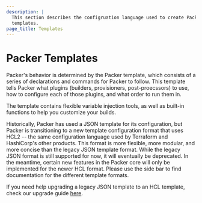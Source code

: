 ```yaml
---
description: |
  This section describes the configruation language used to create Packer
  templates.
page_title: Templates
---
```


# Packer Templates

Packer's behavior is determined by the Packer template, which consists of a
series of declarations and commands for Packer to follow. This template tells
Packer what plugins (builders, provisioners, post-proecssors) to use, how to
configure each of those plugins, and what order to run them in.

The template contains flexible variable injection tools, as well as built-in
functions to help you customize your builds.

Historically, Packer has used a JSON template for its configuration, but Packer
is transitioning to a new template configuration format that uses HCL2 -- the
same configuration language used by Terraform and HashiCorp's other products.
This format is more flexible, more modular, and more concise than the legacy
JSON template format. While the legacy JSON format is still supported for now,
it will eventually be deprecated. In the meantime, certain new features in the
Packer core will only be implemented for the newer HCL format. Please use the
side bar to find documentation for the different template formats.

If you need help upgrading a legacy JSON template to an HCL template, check
our upgrade guide [here](link_needed).
